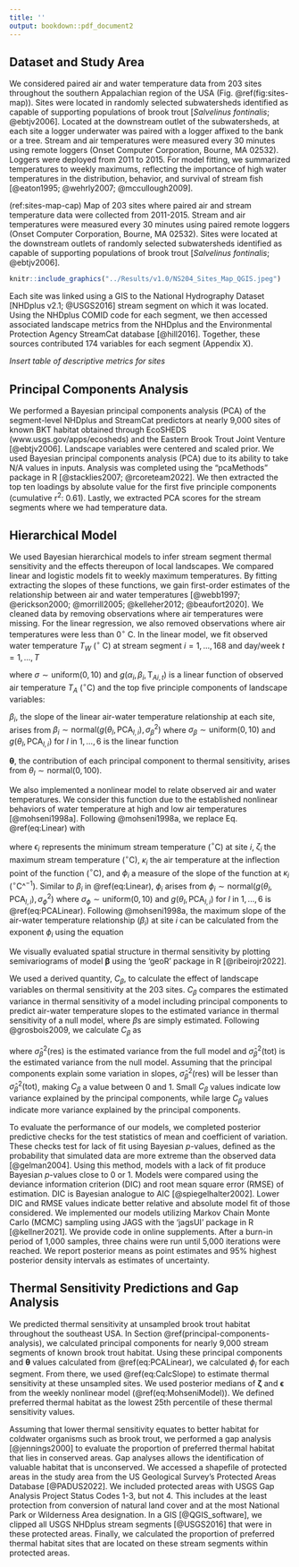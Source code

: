 ```yaml
---
title: ''
output: bookdown::pdf_document2
---
```

## Dataset and Study Area

We considered paired air and water temperature data from 203 sites throughout the southern Appalachian region of the USA (Fig. \@ref(fig:sites-map)). Sites were located in randomly selected subwatersheds identified as capable of supporting populations of brook trout [*Salvelinus fontinalis*; @ebtjv2006]. Located at the downstream outlet of the subwatersheds, at each site a logger underwater was paired with a logger affixed to the bank or a tree. Stream and air temperatures were measured every 30 minutes using remote loggers (Onset Computer Corporation, Bourne, MA 02532). Loggers were deployed from 2011 to 2015. For model fitting, we summarized temperatures to weekly maximums, reflecting the importance of high water temperatures in the distribution, behavior, and survival of stream fish [@eaton1995; @wehrly2007; @mccullough2009].

(ref:sites-map-cap) Map of 203 sites where paired air and stream temperature data were collected from 2011-2015. Stream and air temperatures were measured every 30 minutes using paired remote loggers (Onset Computer Corporation, Bourne, MA 02532). Sites were located at the downstream outlets of randomly selected subwatersheds identified as capable of supporting populations of brook trout [*Salvelinus fontinalis*; @ebtjv2006].

```r
knitr::include_graphics("../Results/v1.0/NS204_Sites_Map_QGIS.jpeg")
```

Each site was linked using a GIS to the National Hydrography Dataset [NHDplus v2.1; @USGS2016] stream segment on which it was located. Using the NHDplus COMID code for each segment, we then accessed associated landscape metrics from the NHDplus and the Environmental Protection Agency StreamCat database [@hill2016]. Together, these sources contributed 174 variables for each segment (Appendix X).

*Insert table of descriptive metrics for sites*

## Principal Components Analysis

We performed a Bayesian principal components analysis (PCA) of the segment-level NHDplus and StreamCat predictors at nearly 9,000 sites of known BKT habitat obtained through EcoSHEDS (www.usgs.gov/apps/ecosheds) and the Eastern Brook Trout Joint Venture [@ebtjv2006]. Landscape variables were centered and scaled prior. We used Bayesian principal components analysis (PCA) due to its ability to take N/A values in inputs. Analysis was completed using the “pcaMethods” package in R [@stacklies2007; @rcoreteam2022]. We then extracted the top ten loadings by absolute value for the first five principle components (cumulative r$^2$: 0.61). Lastly, we extracted PCA scores for the stream segments where we had temperature data.

## Hierarchical Model

We used Bayesian hierarchical models to infer stream segment thermal sensitivity and the effects thereupon of local landscapes. We compared linear and logistic models fit to weekly maximum temperatures. By fitting extracting the slopes of these functions, we gain first-order estimates of the relationship between air and water temperatures [@webb1997; @erickson2000; @morrill2005; @kelleher2012; @beaufort2020]. We cleaned data by removing observations where air temperatures were missing. For the linear regression, we also removed observations where air temperatures were less than 0$^\circ$ C. In the linear model, we fit observed water temperature $T_W$ ($^\circ$ C) at stream segment $i = 1,...,168$ and day/week $t = 1,...,T$

\begin{equation}
  \text{T}_{Wi,t} \sim \text{normal}(g(\alpha_i, \beta_i, \text{T}_{Ai,t}), \sigma^2)
  (\#eq:Observation)
\end{equation}

\noindent where $\sigma \sim \text{uniform}(0,10)$ and $g(\alpha_i, \beta_i, \text{T}_{Ai,t})$ is a linear function of observed air temperature $T_A$ ($^\circ$C) and the top five principle components of landscape variables:

\begin{equation}
  g(\alpha_i, \beta_i, \text{T}_{Ai,t}) = \alpha_i + \beta_i\text{T}_{Ai,t}.
  (\#eq:Linear)
\end{equation}

\noindent $\beta_i$, the slope of the linear air-water temperature relationship at each site, arises from $\beta_i \sim \text{normal}(g(\theta_l, \text{PCA}_{l,i}), \sigma^2_\beta)$ where $\sigma_\beta \sim \text{uniform}(0,10)$ and $g(\theta_l, \text{PCA}_{l,i})$ for $l$ in $1,...,6$ is the linear function

\begin{equation}
  g(\theta_l, \text{PCA}_{l,i}) = \theta_1\text{PCA}_{1,i} + \theta_2\text{PCA}_{2,i} + \theta_3\text{PCA}_{3,i} + \theta_4\text{PCA}_{4,i} + \theta_5\text{PCA}_{5,i} + \theta_6\text{PCA}_{6,i}.
  (\#eq:PCALinear)
\end{equation}

\noindent $\bm{\theta}$, the contribution of each principal component to thermal sensitivity, arises from $\theta_l \sim \text{normal}(0, 100)$.

We also implemented a nonlinear model to relate observed air and water temperatures. We consider this function due to the established nonlinear behaviors of water temperature at high and low air temperatures [@mohseni1998a]. Following @mohseni1998a, we replace Eq. \@ref(eq:Linear) with

\begin{equation}
  g(\epsilon_i, \zeta_i, \phi_i, \kappa_i, \text{T}_{Ai,t}) = \epsilon_i + \frac{\zeta_i - \epsilon_i}{1 + e^{\phi_i(\kappa_i - \text{T}_{Ai,t})}},
  (\#eq:MohseniModel)
\end{equation}

\noindent where $\epsilon_i$ represents the minimum stream temperature ($^\circ$C) at site $i$, $\zeta_i$ the maximum stream temperature ($^\circ$C), $\kappa_i$ the air temperature at the inflection point of the function ($^\circ$C), and $\phi_i$ a measure of the slope of the function at $\kappa_i$ ($^\circ$C^$^{-1}$). Similar to $\beta_i$ in \@ref(eq:Linear), $\phi_i$ arises from $\phi_i \sim \text{normal}(g(\theta_l, \text{PCA}_{l,i}), \sigma^2_\phi)$ where $\sigma_\phi \sim \text{uniform}(0,10)$ and $g(\theta_l, \text{PCA}_{l,i})$ for $l$ in $1,...,6$ is \@ref(eq:PCALinear).  Following @mohseni1998a, the maximum slope of the air-water temperature relationship ($\beta_i$) at site $i$ can be calculated from the exponent $\phi_i$ using the equation

\begin{equation}
  \beta_i = \frac{4\text{tan}\phi_i}{\zeta_i - \epsilon_i}.
  (\#eq:CalcSlope)
\end{equation}

\noindent We visually evaluated spatial structure in thermal sensitivity by plotting semivariograms of model $\bm{\beta}$ using the 'geoR' package in R [@ribeirojr2022].

We used a derived quantity, $C_\beta$, to calculate the effect of landscape variables on thermal sensitivity at the 203 sites. $C_\beta$ compares the estimated variance in thermal sensitivity of a model including principal components to predict air-water temperature slopes to the estimated variance in thermal sensitivity of a null model, where $\beta$s are simply estimated. Following @grosbois2009, we calculate $C_\beta$ as

\begin{equation}
  C_\beta = 1 - \frac{\hat{\sigma}^2_\beta(\text{res})}{\hat{\sigma}^2_\beta(\text{tot})},
  (\#eq:C-beta)
\end{equation}

\noindent where $\hat{\sigma}^2_\beta(\text{res})$ is the estimated variance from the full model and $\hat{\sigma}^2_\beta(\text{tot})$ is the estimated variance from the null model. Assuming that the principal components explain some variation in slopes, $\hat{\sigma}^2_\beta(\text{res})$ will be lesser than $\hat{\sigma}^2_\beta(\text{tot})$, making $C_\beta$ a value between 0 and 1. Small $C_\beta$ values indicate low variance explained by the principal components, while large $C_\beta$ values indicate more variance explained by the principal components.

To evaluate the performance of our models, we completed posterior predictive checks for the test statistics of mean and coefficient of variation. These checks test for lack of fit using Bayesian $p$-values, defined as the probability that simulated data are more extreme than the observed data [@gelman2004]. Using this method, models with a lack of fit produce Bayesian $p$-values close to 0 or 1. Models were compared using the deviance information criterion (DIC) and root mean square error (RMSE) of estimation. DIC is Bayesian analogue to AIC [@spiegelhalter2002]. Lower DIC and RMSE values indicate better relative and absolute model fit of those considered. We implemented our models utilizing Markov Chain Monte Carlo (MCMC) sampling using JAGS with the 'jagsUI' package in R [@kellner2021]. We provide code in online supplements. After a burn-in period of 1,000 samples, three chains were run until 5,000 iterations were reached. We report posterior means as point estimates and 95% highest posterior density intervals as estimates of uncertainty.

## Thermal Sensitivity Predictions and Gap Analysis

We predicted thermal sensitivity at unsampled brook trout habitat throughout the southeast USA. In Section \@ref(principal-components-analysis), we calculated principal components for nearly 9,000 stream segments of known brook trout habitat. Using these principal components and $\bm{\theta}$ values calculated from \@ref(eq:PCALinear), we calculated $\phi_i$ for each segment. From there, we used \@ref(eq:CalcSlope) to estimate thermal sensitivity at these unsampled sites. We used posterior medians of $\bm{\zeta}$ and $\bm{\epsilon}$ from the weekly nonlinear model (\@ref(eq:MohseniModel)). We defined preferred thermal habitat as the lowest 25th percentile of these thermal sensitivity values.

Assuming that lower thermal sensitivity equates to better habitat for coldwater organisms such as brook trout, we performed a gap analysis [@jennings2000] to evaluate the proportion of preferred thermal habitat that lies in conserved areas. Gap analyses allows the identification of valuable habitat that is unconserved. We accessed a shapefile of protected areas in the study area from the US Geological Survey's Protected Areas Database [@PADUS2022]. We included protected areas with USGS Gap Analysis Project Status Codes 1-3, but not 4. This includes at the least protection from conversion of natural land cover and at the most National Park or Wilderness Area designation. In a GIS [@QGIS_software], we clipped all USGS NHDplus stream segments [@USGS2016] that were in these protected areas. Finally, we calculated the proportion of preferred thermal habitat sites that are located on these stream segments within protected areas. 